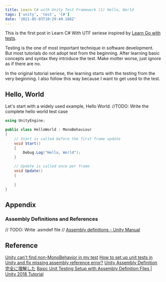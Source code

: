 ```yaml
---
title: Learn C# with Unity Test Framework (1) Hello, World
tags: ['unity', 'test', 'C#']
date: '2021-05-03T10:29:49.166Z'
---
```


This is the first post in Learn C# With UTF seriese inspired by [Learn Go with tests](https://quii.gitbook.io/learn-go-with-tests/go-fundamentals/hello-world).
<!-- sep -->

Testing is the one of most important technique in software development.
But most tutorials do not adopt test from the beginning.
After learning basic concepts and syntax they introduce the test.
Make motter worse, just ignore as if there are no.

In the original tutorial seriese, the learning starts with the testing from the very beginning.
I also follow this way because I want to get used to the test.

## Hello, World

Let's start with a widely used example, Hello World.
//TODO: Write the complete hello world test case

```csharp
using UnityEngine;

public class HelloWorld : MonoBehaviour
{
    // Start is called before the first frame update
    void Start()
    {
        Debug.Log("Hello, World");
    }

    // Update is called once per frame
    void Update()
    {
        
    }
}
```

## Appendix

### Assembly Definitions and References

// TODO:  Write .asmdef file
// [Assembly definitions - Unity Manual](https://docs.unity3d.com/Manual/ScriptCompilationAssemblyDefinitionFiles.html)

## Reference

[Unity can't find non-MonoBehavior in my test](https://forum.unity.com/threads/unity-cant-find-non-monobehavior-in-my-test.599884/)
[How to set up unit tests in Unity and fix missing assembly reference error?](https://stackoverflow.com/questions/50223866/how-to-set-up-unit-tests-in-unity-and-fix-missing-assembly-reference-error)
[Unity Assembly Definition 完全に理解した](https://qiita.com/toRisouP/items/d206af3029c7d80326ed)
[Basic Unit Testing Setup with Assembly Definition Files | Unity 2018 Tutorial](https://www.youtube.com/watch?v=yA_ixsWP3zc)